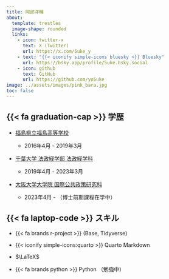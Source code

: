 ```yaml
---
title: 阿部洋輔
about:
  template: trestles
  image-shape: rounded
  links: 
    - icon: twitter-x
      text: X (Twitter)
      url: https://x.com/5uke_y
    - text: "{{< iconify simple-icons bluesky >}} Bluesky"
      url: https://bsky.app/profile/5uke.bsky.social
    - icon: github
      text: GitHub
      url: https://github.com/yo5uke
image: ../assets/images/pink_bara.jpg
toc: false
---
```


## {{< fa graduation-cap >}} 学歴

- [福島県立福島高等学校](https://fukushima-h.fcs.ed.jp/)

    - 2016年4月 - 2019年3月

- [千葉大学 法政経学部 法政経学科](https://www.le.chiba-u.jp/)

    - 2019年4月 - 2023年3月

- [大阪大学大学院 国際公共政策研究科](https://www.osipp.osaka-u.ac.jp/ja/)

    - 2023年4月 - （博士前期課程在学中）

## {{< fa laptop-code >}} スキル

- {{< fa brands r-project >}} (Base, Tidyverse)

- {{< iconify simple-icons:quarto >}} Quarto Markdown

- $\LaTeX$

- {{< fa brands python >}} Python （勉強中）


